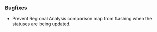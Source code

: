 ### Bugfixes

- Prevent Regional Analysis comparison map from flashing when the statuses are being updated.
